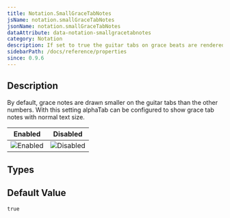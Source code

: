 ```yaml
---
title: Notation.SmallGraceTabNotes
jsName: notation.smallGraceTabNotes
jsonName: notation.smallGraceTabNotes
dataAttribute: data-notation-smallgracetabnotes
category: Notation
description: If set to true the guitar tabs on grace beats are rendered smaller.
sidebarPath: /docs/reference/properties
since: 0.9.6
---
```



## Description

By default, grace notes are drawn smaller on the guitar tabs than the other numbers. With this setting alphaTab can be configured to show grace tab notes with normal text size. 

<PropertyDescription metadata={metadata} />

| Enabled                                                            | Disabled                                                             |
|--------------------------------------------------------------------|----------------------------------------------------------------------|
| ![Enabled](/img/reference/property/smallgracetabnotes-enabled.png) | ![Disabled](/img/reference/property/smallgracetabnotes-disabled.png) |

## Types

<TypeTable>
    <TypeRow name="bool" />
</TypeTable>

## Default Value

`true`